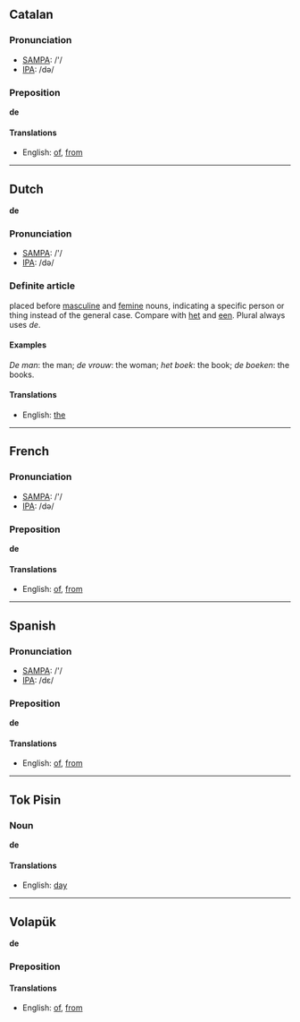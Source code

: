 ==Catalan==

===Pronunciation===
*[[w:SAMPA|SAMPA]]: /'/
*[[w:IPA|IPA]]: /də/

===Preposition===
'''de'''

====Translations====

*English: [[of]], [[from]]

----
==Dutch==
'''de''' 

===Pronunciation===
*[[w:SAMPA|SAMPA]]: /'/
*[[w:IPA|IPA]]: /də/

===Definite article===

placed before [[masculine]] and [[femine]] nouns, indicating a specific person or thing instead of the general case. Compare with [[het]] and [[een]]. Plural always uses ''de''.

====Examples==== 

''De man'': the man; ''de vrouw'': the woman; ''het boek'': the book; ''de boeken'': the books.

====Translations====

*English: [[the]]

----
==French==

===Pronunciation===
*[[w:SAMPA|SAMPA]]: /'/
*[[w:IPA|IPA]]: /də/

===Preposition===
'''de'''

====Translations====

*English: [[of]], [[from]]

----
==Spanish==

===Pronunciation===
*[[w:SAMPA|SAMPA]]: /'/
*[[w:IPA|IPA]]: /dε/

===Preposition===
'''de'''

====Translations====

*English: [[of]], [[from]]

----
==Tok Pisin==
===Noun===
'''de'''

====Translations====
*English: [[day]]

----
==Volapük==

'''de'''

===Preposition===

====Translations====
*English: [[of]], [[from]]